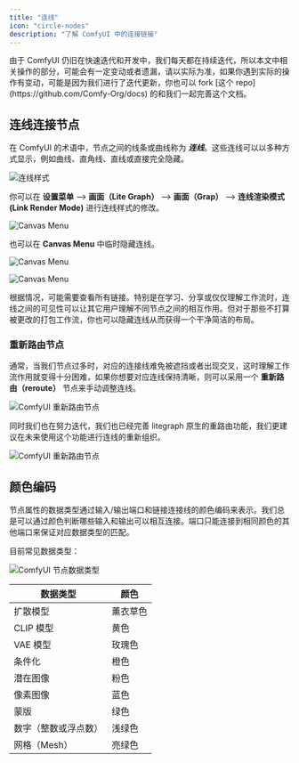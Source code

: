 ```yaml
---
title: "连线"
icon: "circle-nodes"
description: "了解 ComfyUI 中的连接链接"
---
```


<Note>
由于 ComfyUI 仍旧在快速迭代和开发中，我们每天都在持续迭代，所以本文中相关操作的部分，可能会有一定变动或者遗漏，请以实际为准，如果你遇到实际的操作有变动，可能是因为我们进行了迭代更新，你也可以 fork [这个 repo](https://github.com/Comfy-Org/docs) 的和我们一起完善这个文档。
</Note>

## 连线连接节点

在 ComfyUI 的术语中，节点之间的线条或曲线称为 **_连线_**。这些连线可以以多种方式显示，例如曲线、直角线、直线或直接完全隐藏。

![连线样式](/images/interface/link/link_styles.jpg)

你可以在 **设置菜单** --> **画面（Lite Graph）** --> **画面（Grap）** --> **连线渲染模式(Link Render Mode)** 进行连线样式的修改。

![Canvas Menu](/images/zh/interface/link/render_mode.jpg)

也可以在 **Canvas Menu** 中临时隐藏连线。

![Canvas Menu](/images/interface/link/canvas_menu.jpg)

![Canvas Menu](/images/zh/interface/link/canvas_menu.jpg)

根据情况，可能需要查看所有链接。特别是在学习、分享或仅仅理解工作流时，连线之间的可见性可以让其它用户理解不同节点之间的相互作用。但对于那些不打算被更改的打包工作流，你也可以隐藏连线从而获得一个干净简洁的布局。

### 重新路由节点

通常，当我们节点过多时，对应的连接线难免被遮挡或者出现交叉，这时理解工作流作用就变得十分困难，如果你想要对应连线保持清晰，则可以采用一个 **重新路由（reroute）** 节点来手动调整连线。

![ComfyUI 重新路由节点](/images/interface/link/reroute.jpg)

同时我们也在努力迭代，我们也已经完善 litegraph 原生的重路由功能，我们更建议在未来使用这个功能进行连线的重新组织。

![ComfyUI 重新路由节点](/images/interface/link/native_reroute.jpg)

## 颜色编码

节点属性的数据类型通过输入/输出端口和链接连接线的颜色编码来表示。我们总是可以通过颜色判断哪些输入和输出可以相互连接。端口只能连接到相同颜色的其他端口来保证对应数据类型的匹配。

目前常见数据类型：

![ComfyUI 节点数据类型](/images/concepts/node/data_type.jpg)

| 数据类型           | 颜色    |
|-------------------|--------|
| 扩散模型           | 薰衣草色 |
| CLIP 模型         | 黄色     |
| VAE 模型          | 玫瑰色   |
| 条件化            | 橙色     |
| 潜在图像           | 粉色    |
| 像素图像           | 蓝色    |
| 蒙版              | 绿色    |
| 数字（整数或浮点数） | 浅绿色  |
| 网格（Mesh）       | 亮绿色    |
